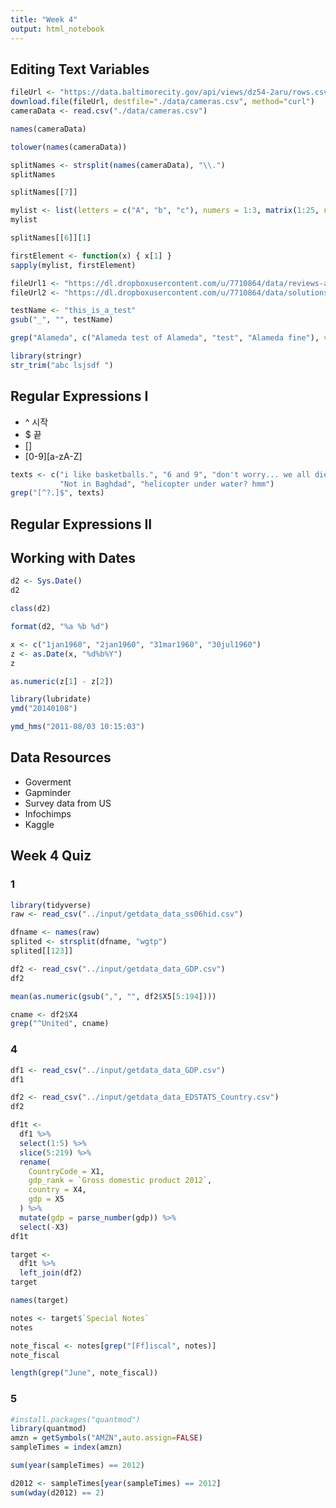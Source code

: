```yaml
---
title: "Week 4"
output: html_notebook
---
```


## Editing Text Variables

```r
fileUrl <- "https://data.baltimorecity.gov/api/views/dz54-2aru/rows.csv?accessType=DOWNLOAD"
download.file(fileUrl, destfile="./data/cameras.csv", method="curl")
cameraData <- read.csv("./data/cameras.csv")
```

```r
names(cameraData)
```

```r
tolower(names(cameraData))
```

```r
splitNames <- strsplit(names(cameraData), "\\.")
splitNames
```

```r
splitNames[[7]]
```

```r
mylist <- list(letters = c("A", "b", "c"), numers = 1:3, matrix(1:25, ncol = 5))
mylist
```

```r
splitNames[[6]][1]
```

```r
firstElement <- function(x) { x[1] }
sapply(mylist, firstElement)
```

```r
fileUrl1 <- "https://dl.dropboxusercontent.com/u/7710864/data/reviews-apr29.csv"
fileUrl2 <- "https://dl.dropboxusercontent.com/u/7710864/data/solutions-apr29.csv"
```

```r
testName <- "this_is_a_test"
gsub("_", "", testName)
```

```r
grep("Alameda", c("Alameda test of Alameda", "test", "Alameda fine"), value=TRUE)
```

```r
library(stringr)
str_trim("abc lsjsdf ")
```


## Regular Expressions I

* ^ 시작
* $ 끝
* [] 
* [0-9][a-zA-Z]

```r
texts <- c("i like basketballs.", "6 and 9", "don't worry... we all die anyway!",
           "Not in Baghdad", "helicopter under water? hmm")
grep("[^?.]$", texts)
```


## Regular Expressions II



## Working with Dates

```r
d2 <- Sys.Date()
d2
```

```r
class(d2)
```

```r
format(d2, "%a %b %d")
```


```r
x <- c("1jan1960", "2jan1960", "31mar1960", "30jul1960")
z <- as.Date(x, "%d%b%Y")
z
```

```r
as.numeric(z[1] - z[2])
```

```r
library(lubridate)
ymd("20140108")
```

```r
ymd_hms("2011-08/03 10:15:03")
```


## Data Resources

- Goverment
- Gapminder
- Survey data from US
- Infochimps
- Kaggle



## Week 4 Quiz

### 1

```r
library(tidyverse)
raw <- read_csv("../input/getdata_data_ss06hid.csv")
```

```r
dfname <- names(raw)
splited <- strsplit(dfname, "wgtp")
splited[[123]]
```

```r
df2 <- read_csv("../input/getdata_data_GDP.csv")
df2
```

```r
mean(as.numeric(gsub(",", "", df2$X5[5:194])))
```

```r
cname <- df2$X4
grep("^United", cname)
```


### 4

```r
df1 <- read_csv("../input/getdata_data_GDP.csv")
df1
```

```r
df2 <- read_csv("../input/getdata_data_EDSTATS_Country.csv")
df2
```

```r
df1t <-
  df1 %>% 
  select(1:5) %>% 
  slice(5:219) %>% 
  rename(
    CountryCode = X1,
    gdp_rank = `Gross domestic product 2012`,
    country = X4,
    gdp = X5
  ) %>% 
  mutate(gdp = parse_number(gdp)) %>% 
  select(-X3)
df1t
```

```r
target <- 
  df1t %>% 
  left_join(df2)
target
```

```r
names(target)
```

```r
notes <- target$`Special Notes`
notes
```

```r
note_fiscal <- notes[grep("[Ff]iscal", notes)]
note_fiscal
```

```r
length(grep("June", note_fiscal))
```

### 5

```r
#install.packages("quantmod")
library(quantmod)
amzn = getSymbols("AMZN",auto.assign=FALSE)
sampleTimes = index(amzn)
```

```r
sum(year(sampleTimes) == 2012)
```

```r
d2012 <- sampleTimes[year(sampleTimes) == 2012]
sum(wday(d2012) == 2)
```

